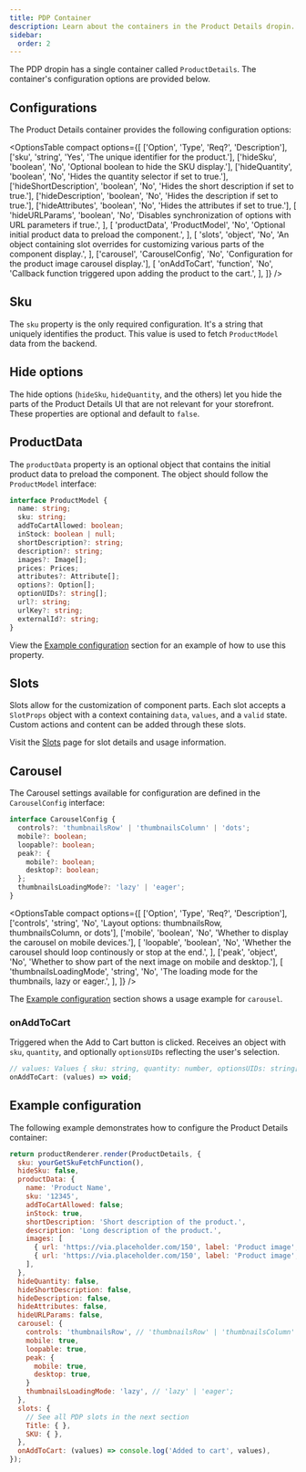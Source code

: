 ```yaml
---
title: PDP Container
description: Learn about the containers in the Product Details dropin.
sidebar:
  order: 2
---
```



The PDP dropin has a single container called `ProductDetails`. The container's configuration options are provided below.

## Configurations

The Product Details container provides the following configuration options:

<OptionsTable
  compact
  options={[
    ['Option', 'Type', 'Req?', 'Description'],
    ['sku', 'string', 'Yes', 'The unique identifier for the product.'],
    ['hideSku', 'boolean', 'No', 'Optional boolean to hide the SKU display.'],
    ['hideQuantity', 'boolean', 'No', 'Hides the quantity selector if set to true.'],
    ['hideShortDescription', 'boolean', 'No', 'Hides the short description if set to true.'],
    ['hideDescription', 'boolean', 'No', 'Hides the description if set to true.'],
    ['hideAttributes', 'boolean', 'No', 'Hides the attributes if set to true.'],
    [
      'hideURLParams',
      'boolean',
      'No',
      'Disables synchronization of options with URL parameters if true.',
    ],
    [
      'productData',
      'ProductModel',
      'No',
      'Optional initial product data to preload the component.',
    ],
    [
      'slots',
      'object',
      'No',
      'An object containing slot overrides for customizing various parts of the component display.',
    ],
    ['carousel', 'CarouselConfig', 'No', 'Configuration for the product image carousel display.'],
    [
      'onAddToCart',
      'function',
      'No',
      'Callback function triggered upon adding the product to the cart.',
    ],
  ]}
/>

## Sku

The `sku` property is the only required configuration. It's a string that uniquely identifies the product. This value is used to fetch `ProductModel` data from the backend.

## Hide options

The hide options (`hideSku`, `hideQuantity`, and the others) let you hide the parts of the Product Details UI that are not relevant for your storefront. These properties are optional and default to `false`.

## ProductData

The `productData` property is an optional object that contains the initial product data to preload the component. The object should follow the `ProductModel` interface:

```ts
interface ProductModel {
  name: string;
  sku: string;
  addToCartAllowed: boolean;
  inStock: boolean | null;
  shortDescription?: string;
  description?: string;
  images?: Image[];
  prices: Prices;
  attributes?: Attribute[];
  options?: Option[];
  optionUIDs?: string[];
  url?: string;
  urlKey?: string;
  externalId?: string;
}
```

View the [Example configuration](#example-configuration) section for an example of how to use this property.

## Slots

Slots allow for the customization of component parts. Each slot accepts a `SlotProps` object with a context containing `data`, `values`, and a `valid` state. Custom actions and content can be added through these slots.

Visit the [Slots](/developer/commerce/storefront/product-details/pdp-slots/) page for slot details and usage information.

## Carousel

The Carousel settings available for configuration are defined in the `CarouselConfig` interface:

```ts
interface CarouselConfig {
  controls?: 'thumbnailsRow' | 'thumbnailsColumn' | 'dots';
  mobile?: boolean;
  loopable?: boolean;
  peak?: {
    mobile?: boolean;
    desktop?: boolean;
  };
  thumbnailsLoadingMode?: 'lazy' | 'eager';
}
```

<OptionsTable
  compact
  options={[
    ['Option', 'Type', 'Req?', 'Description'],
    ['controls', 'string', 'No', 'Layout options: thumbnailsRow, thumbnailsColumn, or dots'],
    ['mobile', 'boolean', 'No', 'Whether to display the carousel on mobile devices.'],
    [
      'loopable',
      'boolean',
      'No',
      'Whether the carousel should loop continously or stop at the end.',
    ],
    ['peak', 'object', 'No', 'Whether to show part of the next image on mobile and desktop.'],
    [
      'thumbnailsLoadingMode',
      'string',
      'No',
      'The loading mode for the thumbnails, lazy or eager.',
    ],
  ]}
/>

The [Example configuration](#example-configuration) section shows a usage example for `carousel`.

### onAddToCart

Triggered when the Add to Cart button is clicked. Receives an object with `sku`, `quantity`, and optionally `optionsUIDs` reflecting the user's selection.

```js
// values: Values { sku: string, quantity: number, optionsUIDs: string[] }
onAddToCart: (values) => void;
```

## Example configuration

The following example demonstrates how to configure the Product Details container:

```js
return productRenderer.render(ProductDetails, {
  sku: yourGetSkuFetchFunction(),
  hideSku: false,
  productData: {
    name: 'Product Name',
    sku: '12345',
    addToCartAllowed: false;
    inStock: true,
    shortDescription: 'Short description of the product.',
    description: 'Long description of the product.',
    images: [
      { url: 'https://via.placeholder.com/150', label: 'Product image', width: 150, height: 150},
      { url: 'https://via.placeholder.com/150', label: 'Product image', width: 150, height: 150},
    ],
  },
  hideQuantity: false,
  hideShortDescription: false,
  hideDescription: false,
  hideAttributes: false,
  hideURLParams: false,
  carousel: {
    controls: 'thumbnailsRow', // 'thumbnailsRow' | 'thumbnailsColumn' | 'dots'
    mobile: true,
    loopable: true,
    peak: {
      mobile: true,
      desktop: true,
    }
    thumbnailsLoadingMode: 'lazy', // 'lazy' | 'eager';
  },
  slots: {
    // See all PDP slots in the next section
    Title: { },
    SKU: { },
  },
  onAddToCart: (values) => console.log('Added to cart', values),
});
```
